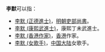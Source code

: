 '''李默'''可以指：
*[[李默_(正德進士)|李默 (正德進士)]]，[[明朝吏部尚書|明朝吏部尚書]]。
*[[李默_(康熙武進士)|李默 (康熙武進士)]]，康熙丁未武進士。
*[[李默_(香港作家)|李默 (香港作家)]]，[[香港|香港]]作家。
*[[李默_(女歌手)|李默 (女歌手)]]，[[中国大陆|中国大陆]]女歌手。

{{disambig|Cat=二字李姓人名消歧義|mo}}